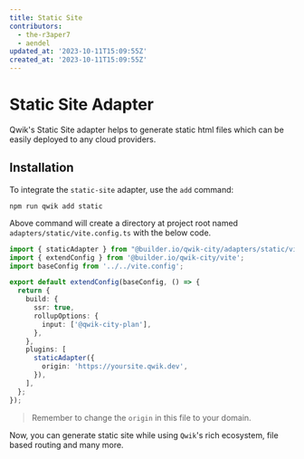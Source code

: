 ```yaml
---
title: Static Site
contributors:
  - the-r3aper7
  - aendel
updated_at: '2023-10-11T15:09:55Z'
created_at: '2023-10-11T15:09:55Z'
---
```


# Static Site Adapter

Qwik's Static Site adapter helps to generate static html files which can be easily deployed to any cloud providers.

## Installation

To integrate the `static-site` adapter, use the `add` command:

```shell
npm run qwik add static
```

Above command will create a directory at project root named `adapters/static/vite.config.ts` with the below code.

```ts title="adapters/static/vite.config.ts"
import { staticAdapter } from "@builder.io/qwik-city/adapters/static/vite";
import { extendConfig } from '@builder.io/qwik-city/vite';
import baseConfig from '../../vite.config';

export default extendConfig(baseConfig, () => {
  return {
    build: {
      ssr: true,
      rollupOptions: {
        input: ['@qwik-city-plan'],
      },
    },
    plugins: [
      staticAdapter({
        origin: 'https://yoursite.qwik.dev',
      }),
    ],
  };
});
```

> Remember to change the `origin` in this file to your domain.

Now, you can generate static site while using `Qwik`'s rich ecosystem, file based routing and many more.
